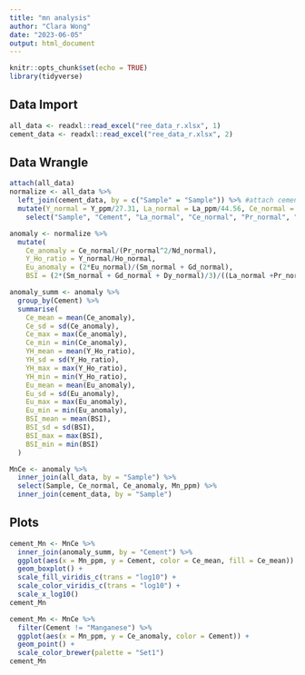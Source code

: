 ```yaml
---
title: "mn analysis"
author: "Clara Wong"
date: "2023-06-05"
output: html_document
---
```


```r
knitr::opts_chunk$set(echo = TRUE)
library(tidyverse)
```

## Data Import
```r
all_data <- readxl::read_excel("ree_data_r.xlsx", 1)
cement_data <- readxl::read_excel("ree_data_r.xlsx", 2) 
```

## Data Wrangle
```r
attach(all_data)
normalize <- all_data %>%
  left_join(cement_data, by = c("Sample" = "Sample")) %>% #attach cement to each observation
  mutate(Y_normal = Y_ppm/27.31, La_normal = La_ppm/44.56, Ce_normal = Ce_ppm/88.25, Pr_normal = Pr_ppm/10.15, Nd_normal = Nd_ppm/37.32, Sm_normal = Sm_ppm/6.884, Eu_normal = Eu_ppm/1.215, Gd_normal = Gd_ppm/6.043, Dy_normal = Dy_ppm/5.325, Ho_normal = Ho_ppm/1.052, Er_normal = Er_ppm/3.075, Tm_normal = Tm_ppm/0.4510, Yb_normal = Yb_ppm/3.012, Lu_normal = Lu_ppm/0.4386) %>% #normalize values using PAAS data from Pourmand et al. 2012
    select("Sample", "Cement", "La_normal", "Ce_normal", "Pr_normal", "Nd_normal", "Sm_normal", "Eu_normal",  "Gd_normal","Dy_normal", "Y_normal", "Ho_normal", "Er_normal", "Tm_normal", "Yb_normal", "Lu_normal")#filter out non normalized values
```

```r
anomaly <- normalize %>%
  mutate(
    Ce_anomaly = Ce_normal/(Pr_normal^2/Nd_normal),
    Y_Ho_ratio = Y_normal/Ho_normal,
    Eu_anomaly = (2*Eu_normal)/(Sm_normal + Gd_normal),
    BSI = (2*(Sm_normal + Gd_normal + Dy_normal)/3)/((La_normal +Pr_normal + Nd_normal)/3+(Ho_normal + Er_normal +Tm_normal +Yb_normal +Lu_normal)/5))

anomaly_summ <- anomaly %>%
  group_by(Cement) %>%
  summarise(
    Ce_mean = mean(Ce_anomaly),
    Ce_sd = sd(Ce_anomaly),
    Ce_max = max(Ce_anomaly),
    Ce_min = min(Ce_anomaly),
    YH_mean = mean(Y_Ho_ratio),
    YH_sd = sd(Y_Ho_ratio),
    YH_max = max(Y_Ho_ratio),
    YH_min = min(Y_Ho_ratio),
    Eu_mean = mean(Eu_anomaly),
    Eu_sd = sd(Eu_anomaly),
    Eu_max = max(Eu_anomaly),
    Eu_min = min(Eu_anomaly),
    BSI_mean = mean(BSI),
    BSI_sd = sd(BSI),
    BSI_max = max(BSI),
    BSI_min = min(BSI)
  )
```

```r
MnCe <- anomaly %>%
  inner_join(all_data, by = "Sample") %>%
  select(Sample, Ce_normal, Ce_anomaly, Mn_ppm) %>%
  inner_join(cement_data, by = "Sample")
```

## Plots
```r
cement_Mn <- MnCe %>%
  inner_join(anomaly_summ, by = "Cement") %>%
  ggplot(aes(x = Mn_ppm, y = Cement, color = Ce_mean, fill = Ce_mean)) +
  geom_boxplot() +
  scale_fill_viridis_c(trans = "log10") +
  scale_color_viridis_c(trans = "log10") +
  scale_x_log10()
cement_Mn
```

```r
cement_Mn <- MnCe %>%
  filter(Cement != "Manganese") %>%
  ggplot(aes(x = Mn_ppm, y = Ce_anomaly, color = Cement)) +
  geom_point() +
  scale_color_brewer(palette = "Set1")
cement_Mn
```